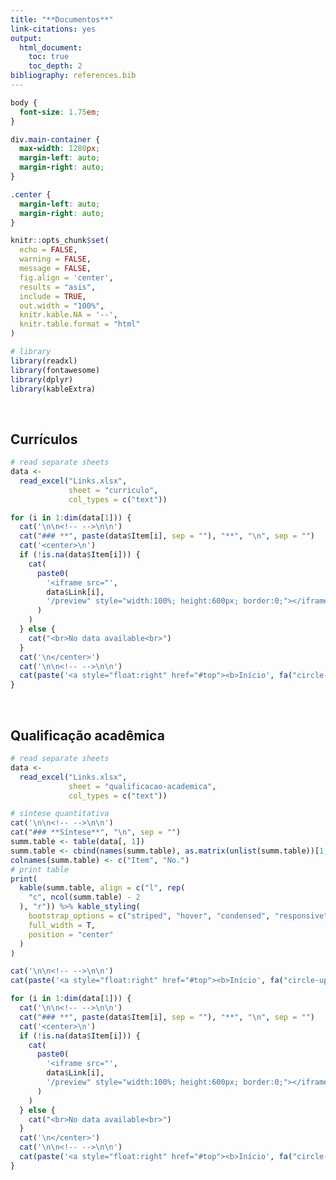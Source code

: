 ```yaml
---
title: "**Documentos**"
link-citations: yes
output:
  html_document:
    toc: true
    toc_depth: 2
bibliography: references.bib
---
```


```css
body {
  font-size: 1.75em;
}

div.main-container {
  max-width: 1280px;
  margin-left: auto;
  margin-right: auto;
}

.center {
  margin-left: auto;
  margin-right: auto;
}
```


```r
knitr::opts_chunk$set(
  echo = FALSE,
  warning = FALSE,
  message = FALSE,
  fig.align = 'center',
  results = "asis",
  include = TRUE,
  out.width = "100%",
  knitr.kable.NA = '--',
  knitr.table.format = "html"
)

# library
library(readxl)
library(fontawesome)
library(dplyr)
library(kableExtra)
```

<br>

## **Currículos** {.tabset}

```r
# read separate sheets
data <-
  read_excel("Links.xlsx",
             sheet = "curriculo",
             col_types = c("text"))

for (i in 1:dim(data[1])) {
  cat('\n\n<!-- -->\n\n')
  cat("### **", paste(data$Item[i], sep = ""), "**", "\n", sep = "")
  cat('<center>\n')
  if (!is.na(data$Item[i])) {
    cat(
      paste0(
        '<iframe src="',
        data$Link[i],
        '/preview" style="width:100%; height:600px; border:0;"></iframe>'
      )
    )
  } else {
    cat("<br>No data available<br>")
  }
  cat('\n</center>')
  cat('\n\n<!-- -->\n\n')
  cat(paste('<a style="float:right" href="#top"><b>Início', fa("circle-up"), '</b></a>'))
}
```

<br>

## **Qualificação acadêmica** {.tabset}

```r
# read separate sheets
data <-
  read_excel("Links.xlsx",
             sheet = "qualificacao-academica",
             col_types = c("text"))

# síntese quantitativa
cat('\n\n<!-- -->\n\n')
cat("### **Síntese**", "\n", sep = "")
summ.table <- table(data[, 1])
summ.table <- cbind(names(summ.table), as.matrix(unlist(summ.table))[1,])
colnames(summ.table) <- c("Item", "No.")
# print table
print(
  kable(summ.table, align = c("l", rep(
    "c", ncol(summ.table) - 2
  ), "r")) %>% kable_styling(
    bootstrap_options = c("striped", "hover", "condensed", "responsive"),
    full_width = T,
    position = "center"
  )
)

cat('\n\n<!-- -->\n\n')
cat(paste('<a style="float:right" href="#top"><b>Início', fa("circle-up"), '</b></a>'))

for (i in 1:dim(data[1])) {
  cat('\n\n<!-- -->\n\n')
  cat("### **", paste(data$Item[i], sep = ""), "**", "\n", sep = "")
  cat('<center>\n')
  if (!is.na(data$Item[i])) {
    cat(
      paste0(
        '<iframe src="',
        data$Link[i],
        '/preview" style="width:100%; height:600px; border:0;"></iframe>'
      )
    )
  } else {
    cat("<br>No data available<br>")
  }
  cat('\n</center>')
  cat('\n\n<!-- -->\n\n')
  cat(paste('<a style="float:right" href="#top"><b>Início', fa("circle-up"), '</b></a>'))
}
```

<br>
